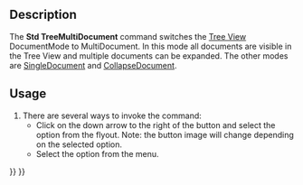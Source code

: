 <languages/>
<translate>

<!--T:1-->
{{Docnav
|[[Std_TreeSingleDocument|TreeSingleDocument]]
|[[Std_TreeCollapseDocument|TreeCollapseDocument]]
|[[Std_View_Menu|Std View Menu]]
|IconL=Std_TreeSingleDocument.svg
|IconR=Std_TreeCollapseDocument.svg
|IconC=Freecad.svg
}}

<!--T:2-->
{{GuiCommand
|Name=Std TreeMultiDocument
|MenuLocation=View → Tree View Actions → Multi document
|Workbenches=All
|Version=0.19
|SeeAlso=[[Std_TreeSingleDocument|Std TreeSingleDocument]], [[Std_TreeCollapseDocument|Std TreeCollapseDocument]]
}}

==Description== <!--T:3-->

<!--T:4-->
The '''Std TreeMultiDocument''' command switches the [[Tree_View|Tree View]] DocumentMode to MultiDocument. In this mode all documents are visible in the Tree View and multiple documents can be expanded. The other modes are [[Std_TreeSingleDocument|SingleDocument]] and [[Std_TreeCollapseDocument|CollapseDocument]].

==Usage== <!--T:5-->

<!--T:6-->
# There are several ways to invoke the command:
#* Click on the down arrow to the right of the {{Button|[[Image:Std_TreeSyncView.svg|16px]]}} button and select the {{MenuCommand|Multi document}} option from the flyout. Note: the button image will change depending on the selected option.
#* Select the {{MenuCommand|View → Tree View Actions → Multi document}} option from the menu.


<!--T:9-->
{{Docnav
|[[Std_TreeSingleDocument|TreeSingleDocument]]
|[[Std_TreeCollapseDocument|TreeCollapseDocument]]
|[[Std_View_Menu|Std View Menu]]
|IconL=Std_TreeSingleDocument.svg
|IconR=Std_TreeCollapseDocument.svg
|IconC=Freecad.svg
}}

</translate>
{{Std_Base_navi{{#translation:}}}}
{{Userdocnavi{{#translation:}}}}